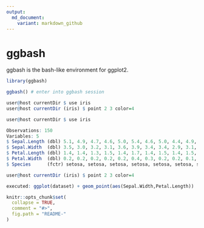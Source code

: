 ```yaml
---
output:
  md_document:
    variant: markdown_github
---
```


<!-- README.md is generated from README.Rmd. Please edit that file -->

# ggbash

ggbash is the bash-like environment for ggplot2.

```r
library(ggbash)

ggbash() # enter into ggbash session

user@host currentDir $ use iris
user@host currentDir (iris) $ point 2 3 color=4

```

```r
user@host currentDir $ use iris
```

```r
Observations: 150
Variables: 5
$ Sepal.Length (dbl) 5.1, 4.9, 4.7, 4.6, 5.0, 5.4, 4.6, 5.0, 4.4, 4.9, 5.4, 4.8, ...
$ Sepal.Width  (dbl) 3.5, 3.0, 3.2, 3.1, 3.6, 3.9, 3.4, 3.4, 2.9, 3.1, 3.7, 3.4, ..
$ Petal.Length (dbl) 1.4, 1.4, 1.3, 1.5, 1.4, 1.7, 1.4, 1.5, 1.4, 1.5, 1.5, 1.6, ..
$ Petal.Width  (dbl) 0.2, 0.2, 0.2, 0.2, 0.2, 0.4, 0.3, 0.2, 0.2, 0.1, 0.2, 0.2, ..
$ Species      (fctr) setosa, setosa, setosa, setosa, setosa, setosa, setosa, ...
```


```r
user@host currentDir (iris) $ point 2 3 color=4
```

```r
executed: ggplot(dataset) + geom_point(aes(Sepal.Width,Petal.Length))
```


```r
knitr::opts_chunk$set(
  collapse = TRUE,
  comment = "#>",
  fig.path = "README-"
)
```
